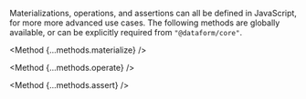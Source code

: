 

Materializations, operations, and assertions can all be defined in JavaScript, for more more advanced use cases. The following methods are globally available, or can be explicitly required from `"@dataform/core"`.

<Method {...methods.materialize} />

<Method {...methods.operate} />

<Method {...methods.assert} />

